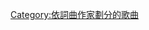 {{Category explanation|'''[[亞歷山大·雷巴克|亞歷山大·雷巴克]]'''創作或聯合創作的歌曲。關於亞歷山大·雷巴克的歌曲，請見「[[:Category:亞歷山大·雷巴克歌曲|:Category:亞歷山大·雷巴克歌曲]]」}}

[[Category:依詞曲作家劃分的歌曲|Category:依詞曲作家劃分的歌曲]]
